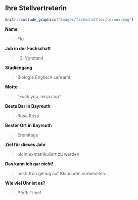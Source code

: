 ## Ihre Stellvertreterin {#fachschaftler-fachschaftlerinnen-zweiter-vorsitz}

```r
knitr::include_graphics("images/fachschaftler/lorena.png")
```

**Name**

> Flo

**Job in der Fachschaft**

> 2. Vorstand

**Studiengang**

> Biologie Englisch Lehramt

**Motto**

> "Fuck you, ninja cop"

**Beste Bar in Bayreuth**

> Rosa Rosa

**Bester Ort in Bayreuth**

> Eremitage

**Ziel für dieses Jahr**

> nicht exmatrikuliert zu werden

**Das kann ich gar nicht!**

> mich früh genug auf Klausuren vorbereiten

**Wie viel Uhr ist es?**

> Pfeffi Time!